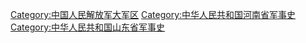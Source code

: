 [[Category:中国人民解放军大军区|Category:中国人民解放军大军区]]
[[Category:中华人民共和国河南省军事史|Category:中华人民共和国河南省军事史]]
[[Category:中华人民共和国山东省军事史|Category:中华人民共和国山东省军事史]]